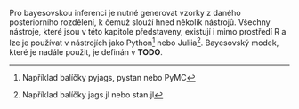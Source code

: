 Pro bayesovskou inferenci je nutné generovat vzorky z daného posteriorního
rozdělení, k čemuž slouží hned několik nástrojů. Všechny nástroje, které jsou
v této kapitole představeny, existují i mimo prostředí R a lze je používat
v nástrojích jako Python[^uvod-bayes-python] nebo Juliia[^uvod-bayes-juliia].
Bayesovský modek, které je nadále použit, je definán v **TODO**.

[^uvod-bayes-python]: Například balíčky pyjags, pystan nebo PyMC
[^uvod-bayes-juliia]: Například balíčky jags.jl nebo stan.jl

